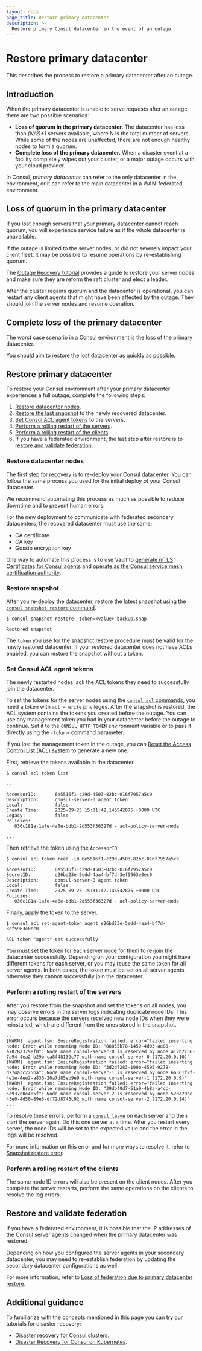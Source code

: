 ```yaml
---
layout: docs
page_title: Restore primary datacenter
description: >-
  Restore primary Consul datacenter in the event of an outage.
---
```


# Restore primary datacenter

This describes the process to restore a primary datacenter after an outage.

## Introduction

When the primary datacenter is unable to serve requests after an outage, there are two possible scenarios:

- **Loss of quorum in the primary datacenter.** The datacenter has less than *(N/2)+1* servers available, where N is the total number of servers. While some of the nodes are unaffected, there are not enough healthy nodes to form a quorum.
- **Complete loss of the primary datacenter.** When a disaster event at a facility completely wipes out your cluster, or a major outage occurs with your cloud provider.

In Consul, _primary datacenter_ can refer to the only datacenter in the environment, or it can refer to the main datacenter in a WAN-federated environment.

## Loss of quorum in the primary datacenter

If you lost enough servers that your primary datacenter cannot reach quorum, you will experience service failure as if the whole
datacenter is unavailable.

If the outage is limited to the server nodes, or did not severely impact your client fleet, it may be possible to resume operations by re-establishing quorum.

The [Outage Recovery tutorial](/consul/tutorials/operate-consul/recovery-outage#server-failure-in-a-multi-server-cluster-losing-quorum) provides a guide to restore your server nodes and make sure they are reform the raft cluster and elect a leader.

After the cluster regains quorum and the datacenter is operational, you can restart any client agents that might have been affected by the outage. They should join the server nodes and resume operation.

## Complete loss of the primary datacenter

The worst case scenario in a Consul environment is the loss of the primary datacenter.

You should aim to restore the lost datacenter as quickly as possible. 

## Restore primary datacenter

To restore your Consul environment after your primary datacenter experiences a full outage, complete the following steps:

1. [Restore datacenter nodes](#restore-datacenter-nodes).
1. [Restore the last snapshot](#restore-snapshot) to the newly recovered datacenter.
1. [Set Consul ACL agent tokens](#set-consul-acl-agent-tokens) to the servers.
1. [Perform a rolling restart of the servers](#perform-a-rolling-restart-of-the-servers).
1. [Perform a rolling restart of the clients](#perform-a-rolling-restart-of-the-clients).
1. If you have a federated environment, the last step after restore is to [restore and validate federation](#restore-and-validate-federation).

### Restore datacenter nodes

The first step for recovery is to re-deploy your Consul datacenter. You can follow the same process you used for the initial deploy of your Consul datacenter.

We recommend automating this process as much as possible to reduce downtime and to prevent human errors.

For the new deployment to communicate with federated secondary datacenters, the recovered datacenter must use the same:

- CA certificate
- CA key
- Gossip encryption key

One way to automate this process is to use Vault to [generate mTLS Certificates for Consul agents](/consul/docs/automate/consul-template/vault/mtls) and [operate as the Consul service mesh certification authority](/consul/tutorials/operate-consul/vault-pki-consul-connect-ca). 

### Restore snapshot

After you re-deploy the datacenter, restore the latest snapshot using the [`consul snapshot restore` command](/consul/commands/snapshot/restore).

```shell-session
$ consul snapshot restore -token=<value> backup.snap

Restored snapshot
```

The `token` you use for the snapshot restore procedure must be valid for the newly restored datacenter. If your restored datacenter does not have ACLs enabled, you can restore the snapshot without a token.

### Set Consul ACL agent tokens

The newly restarted nodes lack the ACL tokens they need to successfully join the datacenter. 

To set the tokens for the server nodes using the [`consul acl` commands](/consul/commands/acl), you need a token with `acl = write` privileges. After the snapshot is restored, the ACL system contains the tokens you created before the outage. You can use any management token you had in your datacenter before the outage to continue. Set it to the `CONSUL_HTTP_TOKEN` environment
variable or to pass it directly using the `-token=` command parameter.

If you lost the management token in the outage, you can [Reset the Access Control List (ACL) system](/consul/docs/secure/acl/reset) to generate a new one.

First, retrieve the tokens available in the datacenter.

```shell-session
$ consul acl token list

...

AccessorID:       6e5516f1-c29d-4503-82bc-016f7957a5c9
Description:      consul-server-0 agent token
Local:            false
Create Time:      2025-09-25 15:31:42.146542875 +0000 UTC
Legacy:           false
Policies:
   036c181a-1afe-4a6e-bdb1-2d553f36327d - acl-policy-server-node

...
```

Then retrieve the token using the `AccessorID`.

```shell-session
$ consul acl token read -id 6e5516f1-c29d-4503-82bc-016f7957a5c9

AccessorID:       6e5516f1-c29d-4503-82bc-016f7957a5c9
SecretID:         e26bd23e-5edd-4aa4-bf7d-3ef5963e0ec0
Description:      consul-server-0 agent token
Local:            false
Create Time:      2025-09-25 15:31:42.146542875 +0000 UTC
Policies:
   036c181a-1afe-4a6e-bdb1-2d553f36327d - acl-policy-server-node
```

Finally, apply the token to the server.

```shell-session
$ consul acl set-agent-token agent e26bd23e-5edd-4aa4-bf7d-3ef5963e0ec0

ACL token "agent" set successfully
```

You must set the token for each server node for them to re-join the datacenter successfully. Depending on your configuration you might have different tokens for each server, or you may reuse the same token for all server agents. In both cases, the token must be set on all server agents, otherwise they cannot successfully join the datacenter.
### Perform a rolling restart of the servers

After you restore from the snapshot and set the tokens on all nodes, you may observe errors in the server logs indicating duplicate node IDs. This error occurs because the servers received new node IDs when they were reinstalled, which are different from the ones stored in the snapshot.

<CodeBlockConfig hideClipboard>

```log
...
[WARN]  agent.fsm: EnsureRegistration failed: error="failed inserting node: Error while renaming Node ID: "88855b78-1459-4d03-aa88-a7078a3798f0": Node name consul-server-0 is reserved by node a12b2c56-7a94-4ea2-b29b-ca8f48139c77 with name consul-server-0 (172.20.0.10)"
[WARN]  agent.fsm: EnsureRegistration failed: error="failed inserting node: Error while renaming Node ID: "3d2df283-109b-4595-9279-d274a3c225ba": Node name consul-server-1 is reserved by node 6a361f2f-4e1e-4ee2-a836-20a7d85eb9e9 with name consul-server-1 (172.20.0.9)"
[WARN]  agent.fsm: EnsureRegistration failed: error="failed inserting node: Error while renaming Node ID: "39dbf0d7-51a9-4b8a-a4cc-5a937e0e405f": Node name consul-server-2 is reserved by node 520a29ee-43e0-4d50-89e5-df72d8746c92 with name consul-server-2 (172.20.0.14)"
...
```

</CodeBlockConfig>

To resolve these errors, perform a [`consul leave`](/consul/commands/leave) on each server and then start the server again. Do this one server at a time. After you restart every server, the node IDs will be set to the expected value and the error in the logs will be resolved.

For more information on this error and for more ways to resolve it, refer to [Snapshot restore error](/consul/docs/error-messages/consul#snapshot-restore-error).

### Perform a rolling restart of the clients

The same node ID errors will also be present on the client nodes. After you complete the server restarts, perform the same operations on the clients to resolve the log errors.

## Restore and validate federation

If you have a federated environment, it is possible that the IP addresses of the Consul server agents changed when the primary datacenter was restored.

Depending on how you configured the server agents in your secondary datacenter, you may need to re-establish federation by updating the secondary datacenter configurations as well.

For more information, refer to [Loss of federation due to primary datacenter restore](/consul/docs/manage/disaster-recovery/restore/secondary#loss-of-federation-due-to-primary-datacenter-restore).
## Additional guidance

To familiarize with the concepts mentioned in this page you can try our tutorials for disaster recovery:

- [Disaster recovery for Consul clusters](/consul/tutorials/operate-consul/recovery-outage).
- [Disaster Recovery for Consul on Kubernetes](/consul/tutorials/production-kubernetes/kubernetes-disaster-recovery).
